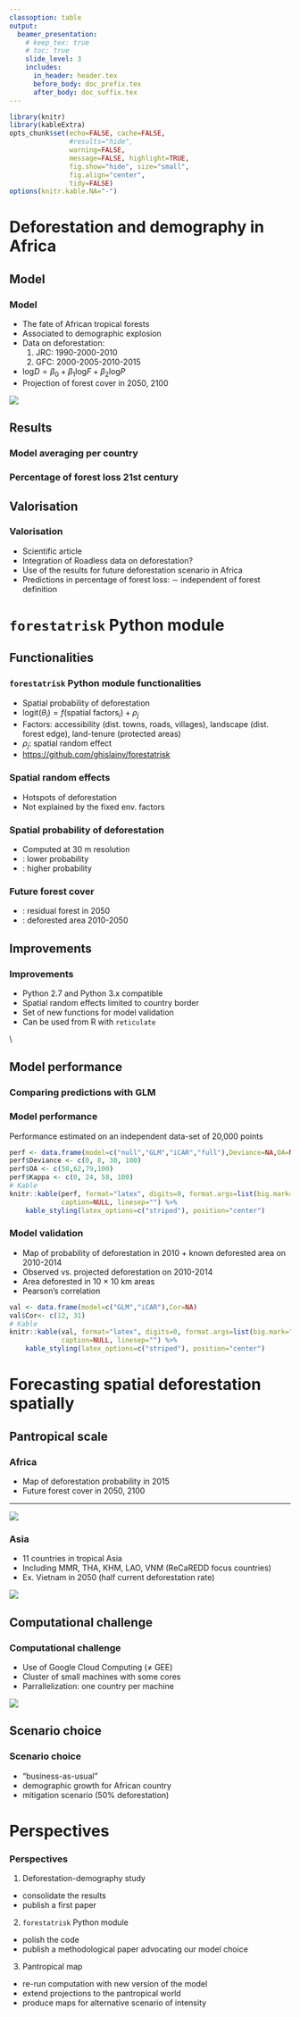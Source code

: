 ```yaml
---
classoption: table
output: 
  beamer_presentation:
    # keep_tex: true
    # toc: true
    slide_level: 3
    includes:
      in_header: header.tex
      before_body: doc_prefix.tex
      after_body: doc_suffix.tex
---
```


```r
library(knitr)
library(kableExtra)
opts_chunk$set(echo=FALSE, cache=FALSE,
               #results="hide", 
               warning=FALSE,
               message=FALSE, highlight=TRUE,
               fig.show="hide", size="small",
               fig.align="center",
               tidy=FALSE)
options(knitr.kable.NA="-")
```


# Deforestation and demography in Africa

## Model

### Model

\bcols
\bcol{0.5\textwidth}

- The fate of African tropical forests
- Associated to demographic explosion
- Data on deforestation: 
   1. JRC: 1990-2000-2010
   2. GFC: 2000-2005-2010-2015
- $\text{log}D = \beta_0 + \beta_1 \text{log}F + \beta_2 \text{log}P$
- Projection of forest cover in 2050, 2100

\ecol
\bcol{0.5\textwidth}
![](figs/UN-regional-pop-projections.png)
\ecol
\ecols

## Results

### Model averaging per country

\centering\includegraphics[height=0.9\textheight]{figs/perc_ctry.png}

### Percentage of forest loss 21st century

\centering\includegraphics[height=0.9\textheight]{figs/Africa_map_forest_loss.png}

## Valorisation

### Valorisation

- Scientific article
- Integration of Roadless data on deforestation?
- Use of the results for future deforestation scenario in Africa
- Predictions in percentage of forest loss: $\sim$ independent of forest definition

# `forestatrisk` Python module

## Functionalities

### `forestatrisk` Python module functionalities

\bcols
\bcol{0.6\textwidth}

- Spatial probability of deforestation
- $\text{logit}(\theta_i)=f(\text{spatial factors}_i)+\rho_j$
- Factors: accessibility (dist. towns, roads, villages), landscape (dist. forest edge), land-tenure (protected areas)
- $\rho_j$: spatial random effect
- <https://github.com/ghislainv/forestatrisk>

\ecol
\bcol{0.4\textwidth}

\centering\includegraphics[width=3cm]{figs/Bayes.jpg}

\centering\includegraphics[width=3cm]{figs/iCAR.png}

\ecol
\ecols

### Spatial random effects

\bcols
\bcol{0.5\textwidth}

- Hotspots of deforestation
- Not explained by the fixed env. factors

\ecol
\bcol{0.5\textwidth}
\centering\includegraphics[height=0.80\textheight]{figs/rho_orig_ggplot.png}
\ecol
\ecols

### Spatial probability of deforestation

\bcols
\bcol{0.5\textwidth}

- Computed at 30 m resolution
- \textcolor{vertmoyen}{Greener}: lower probability
- \textcolor{red}{Darker red}: higher probability

\ecol
\bcol{0.5\textwidth}
\centering\includegraphics[height=0.80\textheight]{figs/pred_binomial_iCAR.png}
\ecol
\ecols

### Future forest cover

\bcols
\bcol{0.5\textwidth}

- \textcolor{vertmoyen}{Green}: residual forest in 2050
- \textcolor{red}{Red}: deforested area 2010-2050

\ecol
\bcol{0.5\textwidth}
\centering\includegraphics[height=0.8\textheight]{figs/forest_cover_2050.png}
\ecol
\ecols

## Improvements

### Improvements

\bcols
\bcol{0.6\textwidth}

- Python 2.7 and Python 3.x compatible
- Spatial random effects limited to country border
- Set of new functions for model validation
- Can be used from R with `reticulate`

\ecol
\bcol{0.4\textwidth}
\centering \includegraphics[width=4.5cm]{figs/python-logo.png} \\
\centering \includegraphics[width=2.5cm]{figs/reticulated_python.png}
\ecol
\ecols

## Model performance

### Comparing predictions with GLM

\bcols
\bcol{0.5\textwidth}
\includegraphics[height=0.8\textheight]{figs/differences.png}
\ecol
\bcol{0.5\textwidth}
\includegraphics[height=0.4\textheight]{figs/differences_zoom1.png}

\includegraphics[height=0.4\textheight]{figs/differences_zoom2.png}
\ecol
\ecols

### Model performance

\centering

Performance estimated on an independent data-set of 20,000 points

```r
perf <- data.frame(model=c("null","GLM","iCAR","full"),Deviance=NA,OA=NA,Kappa=NA)
perf$Deviance <- c(0, 8, 30, 100)
perf$OA <- c(50,62,79,100)
perf$Kappa <- c(0, 24, 58, 100)
# Kable
knitr::kable(perf, format="latex", digits=0, format.args=list(big.mark=","), booktabs=TRUE,
             caption=NULL, linesep="") %>%
	kable_styling(latex_options=c("striped"), position="center")
```

### Model validation

- Map of probability of deforestation in 2010 + known deforested area on 2010-2014
- Observed vs. projected deforestation on 2010-2014
- Area deforested in 10 $\times$ 10 km areas
- Pearson's correlation

```r
val <- data.frame(model=c("GLM","iCAR"),Cor=NA)
val$Cor<- c(12, 31)
# Kable
knitr::kable(val, format="latex", digits=0, format.args=list(big.mark=","), booktabs=TRUE,
             caption=NULL, linesep="") %>%
	kable_styling(latex_options=c("striped"), position="center")
```

# Forecasting spatial deforestation spatially

## Pantropical scale

### Africa

\bcols
\bcol{0.4\textwidth}

- Map of deforestation probability in 2015
- Future forest cover in 2050, 2100 

\ecol
\bcol{0.6\textwidth}
\includegraphics[width=\textwidth]{figs/prob.png}
\ecol
\ecols

----

![](figs/fcc_35yr.png)

### Asia

\bcols
\bcol{0.5\textwidth}

- 11 countries in tropical Asia
- Including MMR, THA, KHM, LAO, VNM (ReCaREDD focus countries)
- Ex. Vietnam in 2050 (half current deforestation rate)

\ecol
\bcol{0.5\textwidth}
![](figs/fcc_35yr_half_VNM.png)
\ecol
\ecols

## Computational challenge

### Computational challenge

- Use of Google Cloud Computing ($\neq$ GEE)
- Cluster of small machines with some cores
- Parrallelization: one country per machine

![](figs/architecture.png)

## Scenario choice

### Scenario choice 

- "business-as-usual"
- demographic growth for African country
- mitigation scenario (50% deforestation)

# Perspectives

### Perspectives

1. Deforestation-demography study
  - consolidate the results
  - publish a first paper
2. `forestatrisk` Python module
  - polish the code
  - publish a methodological paper advocating our model choice
3. Pantropical map
  - re-run computation with new version of the model
  - extend projections to the pantropical world
  - produce maps for alternative scenario of intensity
